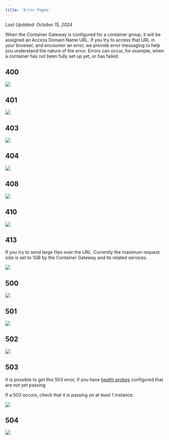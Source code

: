 ```yaml
---
title: 'Error Pages'
---
```


_Last Updated: October 15, 2024_

When the Container Gateway is configured for a container group, it will be assigned an Access Domain Name URL. If you
try to access that URL in your browser, and encounter an error, we provide error messaging to help you understand the
nature of the error. Errors can occur, for example, when a container has not been fully set up yet, or has failed.

## 400

<img src="/container-engine/images/container-gateway-error-400.png" />

## 401

<img src="/container-engine/images/container-gateway-error-401.png" />

## 403

<img src="/container-engine/images/container-gateway-error-403.png" />

## 404

<img src="/container-engine/images/container-gateway-error-404.png" />

## 408

<img src="/container-engine/images/container-gateway-error-408.png" />

## 410

<img src="/container-engine/images/container-gateway-error-410.png" />

## 413

If you try to send large files over the URL. Currently the maximum request size is set to 1GB by the Container Gateway
and its related services.

<img src="/container-engine/images/container-gateway-error-413.png" />

## 500

<img src="/container-engine/images/container-gateway-error-500.png" />

## 501

<img src="/container-engine/images/container-gateway-error-501.png" />

## 502

<img src="/container-engine/images/container-gateway-error-502.png" />

## 503

It is possible to get this 503 error, if you have
[health probes](/container-engine/explanation/infrastructure-platform/health-probes) configured that are not yet passing

If a 503 occurs, check that it is passing on at least 1 instance.

<img src="/container-engine/images/container-gateway-error-503.png" />

## 504

<img src="/container-engine/images/container-gateway-error-504.png" />
